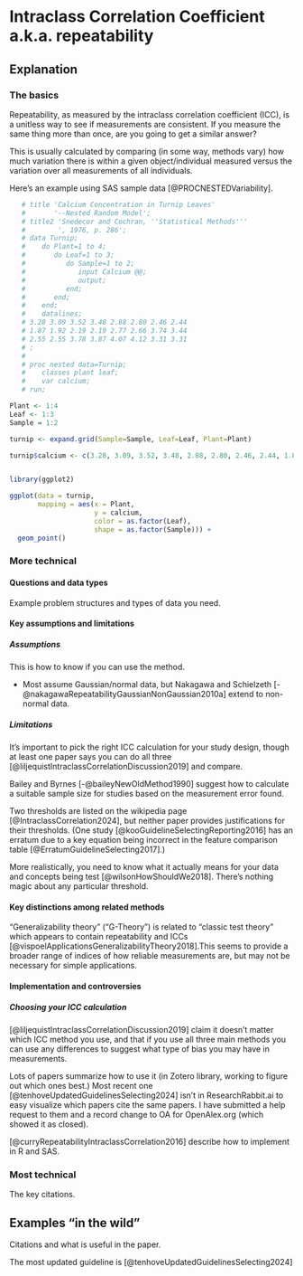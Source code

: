# Intraclass Correlation Coefficient a.k.a. repeatability {-}

## Explanation
### The basics
Repeatability, as measured by the intraclass correlation coefficient (ICC), is a unitless way to see if measurements are consistent. If you measure the same thing more than once, are you going to get a similar answer?

This is usually calculated by comparing (in some way, methods vary) how much variation there is within a given object/individual measured versus the variation over all measurements of all individuals.

Here's an example using SAS sample data [@PROCNESTEDVariability].

```r

   # title 'Calcium Concentration in Turnip Leaves'
   #       '--Nested Random Model';
   # title2 'Snedecor and Cochran, ''Statistical Methods'''
   #        ', 1976, p. 286';
   # data Turnip;
   #    do Plant=1 to 4;
   #       do Leaf=1 to 3;
   #          do Sample=1 to 2;
   #             input Calcium @@;
   #             output;
   #          end;
   #       end;
   #    end;
   #    datalines;
   # 3.28 3.09 3.52 3.48 2.88 2.80 2.46 2.44
   # 1.87 1.92 2.19 2.19 2.77 2.66 3.74 3.44
   # 2.55 2.55 3.78 3.87 4.07 4.12 3.31 3.31
   # ;
   # 
   # proc nested data=Turnip;
   #    classes plant leaf;
   #    var calcium;
   # run;

Plant <- 1:4
Leaf <- 1:3
Sample = 1:2

turnip <- expand.grid(Sample=Sample, Leaf=Leaf, Plant=Plant)

turnip$calcium <- c(3.28, 3.09, 3.52, 3.48, 2.88, 2.80, 2.46, 2.44, 1.87, 1.92, 2.19, 2.19, 2.77, 2.66, 3.74, 3.44, 2.55, 2.55, 3.78, 3.87, 4.07, 4.12, 3.31, 3.31)


library(ggplot2)

ggplot(data = turnip,
       mapping = aes(x = Plant,
                     y = calcium,
                     color = as.factor(Leaf),
                     shape = as.factor(Sample))) +
  geom_point()


```


### More technical

#### Questions and data types
Example problem structures and types of data you need.

#### Key assumptions and limitations

##### Assumptions
This is how to know if you can use the method.

- Most assume Gaussian/normal data, but Nakagawa and Schielzeth [-@nakagawaRepeatabilityGaussianNonGaussian2010a] extend to non-normal data.

##### Limitations
It's important to pick the right ICC calculation for your study design, though at least one paper says you can do all three [@liljequistIntraclassCorrelationDiscussion2019] and compare.

Bailey and Byrnes [-@baileyNewOldMethod1990] suggest how to calculate a suitable sample size for studies based on the measurement error found.

Two thresholds are listed on the wikipedia page [@IntraclassCorrelation2024], but neither paper provides justifications for their thresholds.  (One study [@kooGuidelineSelectingReporting2016] has an erratum due to a key equation being incorrect in the feature comparison table [@ErratumGuidelineSelecting2017].)  

More realistically, you need to know what it actually means for your data and concepts being test [@wilsonHowShouldWe2018].  There's nothing magic about any particular threshold.

#### Key distinctions among related methods
"Generalizability theory" ("G-Theory") is related to "classic test theory" which appears to contain repeatability and ICCs [@vispoelApplicationsGeneralizabilityTheory2018].This seems to provide a broader range of indices of how reliable measurements are, but may not be necessary for simple applications.

#### Implementation and controversies

##### Choosing your ICC calculation
[@liljequistIntraclassCorrelationDiscussion2019] claim it doesn't matter which ICC method you use, and that if you use all three main methods you can use any differences to suggest what type of bias you may have in measurements.

Lots of papers summarize how to use it (in Zotero library, working to figure out which ones best.)  Most recent one [@tenhoveUpdatedGuidelinesSelecting2024] isn't in ResearchRabbit.ai to easy visualize which papers cite the same papers.  I have submitted a help request to them and a record change to OA for OpenAlex.org (which showed it as closed).
    

[@curryRepeatabilityIntraclassCorrelation2016] describe how to implement in R and SAS.


### Most technical
The key citations.

## Examples "in the wild"
Citations and what is useful in the paper.


The most updated guideline is [@tenhoveUpdatedGuidelinesSelecting2024]
